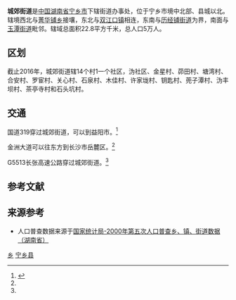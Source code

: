 {{中国乡级行政区
|行政区全称           = 城郊街道
|景观照片文件名       =  
|景观照片描述         =  
|汉语拼音             = Chéngjiāo Jiēdào
|旧称                 = 
|地名出处             = 
|位置图文件名         = 
|位置图描述           = 
|自定义图片           = {{Location map
 |China Hunan
 |lat_deg=28|lat_min=15|lat_sec =40
 |lon_deg=112|lon_min=34|lon_sec =20
 |caption=城郊街道在湖南省的位置。
 |position=right
 |float=center
}}
{{Infobox mapframe|zoom=10|type=point|frame-width=250}}
|上级行政区           = [[宁乡市|宁乡市]]
|行政区类别           = 
|行政区划代码         = 
|行政区划             = 15
|村委会               = 14
|居委会               = 1
|建置时间             = 
|领导职位             = <!-- 填写“乡长”“街道办主任”等。“镇长”为默认值，删除该参数即可得，注意不要赋空值 -->
|领导名称             = <!-- 行政长官姓名 -->
|领导职位2            = <!-- “党委书记”或其他官员的职位名 -->
|领导名称2            = <!-- 行政长官姓名 -->
|政府驻地             = 沩社区
|毗邻行政区           = 菁华铺乡<br>双江口镇<br>玉潭街道<br>历经铺街道
|地理坐标             = {{coord|28|15|40|N|112|34|20|E|display=inline,title}}
|总面积               = 22.8平方公里
|总人口               = 50000
|总人口年份           = <!-- 年份不需填写单位，下同 -->
|户籍人口             = 
|户籍人口年份         = 
|常住人口             = 
|常住人口年份         = 
|人口密度             = <!-- 需手动填写单位 -->
|GDP                  = 
|GDP年份              = 
|邮政编码             = 410600
|电话区号             = 731
|官方网站             = http://www.nxcity.gov.cn/cjx/index.html
|网站名称             = 宁乡市城郊街道人民政府
}}

'''城郊街道'''是[[中华人民共和国|中国]][[湖南省|湖南省]][[宁乡市|宁乡市]]下辖街道办事处，位于宁乡市境中北部、县城以北。辖境西北与[[菁华铺乡|菁华铺乡]]接壤，东北与[[双江口镇|双江口镇]]相连，东南与[[历经铺街道|历经铺街道]]为界，南面与[[玉潭街道|玉潭街道]]毗邻。辖域总面积22.8平方千米，总人口5万人。

==区划==
截止2016年，城郊街道辖14个村1一个社区，沩社区、金星村、茆田村、塘湾村、合安村、罗宦村、关心村、石泉村、木佳村、许家垅村、钥匙村、蔸子潭村、沩丰坝村、茶亭寺村和石头坑村。

==交通==
国道319穿过城郊街道，可以到益阳市。<ref name="mapsutras">{{cite book |editor=张红 |title=《中国分省系列地图册：湖南》|chapter=《宁乡市》 |year=2018 |publisher=中国地图出版社 |location=北京市西城区 |pages=34–35 |isbn=978-7-5031-8949-4}}</ref>

金洲大道可以往东方到长沙市岳麓区。<ref name="mapsutras"/>

G5513长张高速公路穿过城郊街道。<ref name="mapsutras"/>

==参考文献==
{{reflist}}

==来源参考==
* 人口普查数据来源于[http://www.stats.gov.cn/tjsj/ndsj/renkoupucha/2000jiedao/html/J43.htm 国家统计局-2000年第五次人口普查乡、镇、街道数据（湖南省）]{{Wayback|url=http://www.stats.gov.cn/tjsj/ndsj/renkoupucha/2000jiedao/html/J43.htm |date=20111007074252 }}

{{宁乡县行政区划}}
{{DEFAULTSORT:C城郊街道}}
[[Category:宁乡县行政区划|乡]]
[[Category:长沙乡镇|宁乡县]]